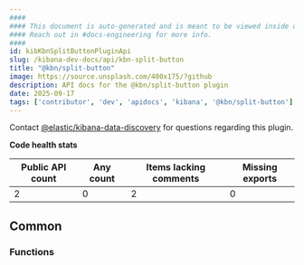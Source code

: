 ```yaml
---
####
#### This document is auto-generated and is meant to be viewed inside our experimental, new docs system.
#### Reach out in #docs-engineering for more info.
####
id: kibKbnSplitButtonPluginApi
slug: /kibana-dev-docs/api/kbn-split-button
title: "@kbn/split-button"
image: https://source.unsplash.com/400x175/?github
description: API docs for the @kbn/split-button plugin
date: 2025-09-17
tags: ['contributor', 'dev', 'apidocs', 'kibana', '@kbn/split-button']
---
```




Contact [@elastic/kibana-data-discovery](https://github.com/orgs/elastic/teams/kibana-data-discovery) for questions regarding this plugin.

**Code health stats**

| Public API count  | Any count | Items lacking comments | Missing exports |
|-------------------|-----------|------------------------|-----------------|
| 2 | 0 | 2 | 0 |

## Common

### Functions
<DocDefinitionList data={kbnSplitButtonObj.common.functions}/>

